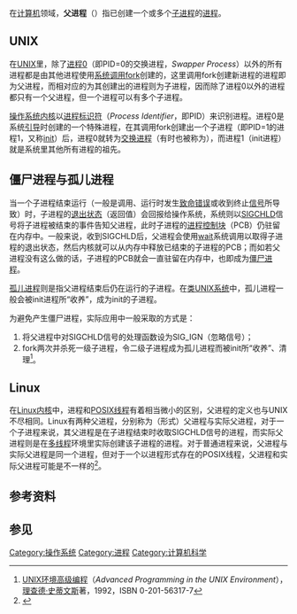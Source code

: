 {{noteTA
|G1=IT
}}
在[[计算机|计算机]]领域，'''父进程'''（{{lang-en|Parent Process}}）指已创建一个或多个[[子进程|子进程]]的[[进程|进程]]。

==UNIX==
在[[UNIX|UNIX]]里，除了[[Linux启动进程|进程0]]（即PID=0的交换进程，''Swapper Process''）以外的所有进程都是由其他进程使用[[系统调用|系统调用]][[Fork_(操作系统)|fork]]创建的，这里调用fork创建新进程的进程即为父进程，而相对应的为其创建出的进程则为子进程，因而除了进程0以外的进程都只有一个父进程，但一个进程可以有多个子进程。

[[核心|操作系统内核]]以[[进程标识符|进程标识符]]（''Process Identifier''，即PID）来识别进程。进程0是系统[[引导|引导]]时创建的一个特殊进程，在其调用fork创建出一个子进程（即PID=1的进程1，又称[[init|init]]）后，进程0就转为[[调度|交换进程]]（有时也被称为{{Tsl|en|Idle (CPU)|Idle (CPU)|空闲进程}}），而进程1（init进程）就是系统里其他所有进程的祖先。

==僵尸进程与孤儿进程==
当一个子进程结束运行（一般是调用{{Tsl|en|exit (operating system)|exit (操作系统)|exit}}、运行时发生[[致命错误|致命错误]]或收到终止[[信号_(计算机科学)|信号]]所导致）时，子进程的[[退出状态|退出状态]]（返回值）会回报给操作系统，系统则以[[SIGCHLD|SIGCHLD]]信号将子进程被结束的事件告知父进程，此时子进程的[[进程控制块|进程控制块]]（PCB）仍驻留在内存中。一般来说，收到SIGCHLD后，父进程会使用[[Wait_(系统调用)|wait]]系统调用以取得子进程的退出状态，然后内核就可以从内存中释放已结束的子进程的PCB；而如若父进程没有这么做的话，子进程的PCB就会一直驻留在内存中，也即成为[[僵尸进程|僵尸进程]]。

[[孤儿进程|孤儿进程]]则是指父进程结束后仍在运行的子进程。在[[类UNIX系统|类UNIX系统]]中，孤儿进程一般会被init进程所“收养”，成为init的子进程。

为避免产生僵尸进程，实际应用中一般采取的方式是：
#将父进程中对SIGCHLD信号的处理函数设为SIG_IGN（忽略信号）；
#fork两次并杀死一级子进程，令二级子进程成为孤儿进程而被init所“收养”、清理<ref>[[UNIX环境高级编程|UNIX环境高级编程]]（''Advanced Programming in the UNIX Environment''），[[理查德·史蒂文斯|理查德·史蒂文斯]]著，1992，ISBN 0-201-56317-7</ref>。

==Linux==

在[[Linux内核|Linux内核]]中，进程和[[POSIX线程|POSIX线程]]有着相当微小的区别，父进程的定义也与UNIX不尽相同。Linux有两种父进程，分别称为（形式）父进程与实际父进程，对于一个子进程来说，其父进程是在子进程结束时收取SIGCHLD信号的进程，而实际父进程则是在[[线程|多线程]]环境里实际创建该子进程的进程。对于普通进程来说，父进程与实际父进程是同一个进程，但对于一个以进程形式存在的POSIX线程，父进程和实际父进程可能是不一样的<ref>{{Cite web |url=http://sunnyeves.blogspot.com/2010/09/sneak-peek-into-linux-kernel-chapter-2.html |title=存档副本 |accessdate=2011-11-26 |archive-date=2012-02-15 |archive-url=https://web.archive.org/web/20120215060749/http://sunnyeves.blogspot.com/2010/09/sneak-peek-into-linux-kernel-chapter-2.html |dead-url=no }}</ref>。

==参考资料==
{{reflist}}

==参见==

{{FOLDOC}}

[[Category:操作系统|Category:操作系统]]
[[Category:进程|Category:进程]]
[[Category:计算机科学|Category:计算机科学]]